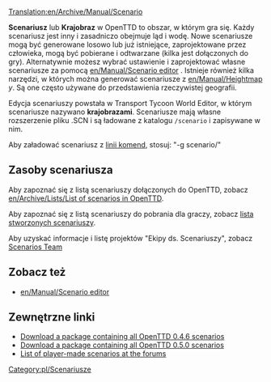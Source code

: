 [[Translation:en/Archive/Manual/Scenario]]

'''Scenariusz''' lub '''Krajobraz''' w OpenTTD to obszar, w którym gra się. Każdy scenariusz jest inny i zasadniczo obejmuje ląd i wodę. Nowe scenariusze mogą być generowane losowo lub już istniejące, zaprojektowane przez człowieka, mogą być pobierane i odtwarzane (kilka jest dołączonych do gry). Alternatywnie możesz wybrać ustawienie i zaprojektować własne scenariusze za pomocą [[en/Manual/Scenario editor]]<!--[[edytora scenariuszy/Pl|edytora scenariuszy]]--> . Istnieje również kilka narzędzi, w których można generować scenariusze z [[en/Manual/Heightmap]]<!--[[mapy wysokości]]-->''y''. Są one często używane do przedstawienia rzeczywistej geografii. 

Edycja scenariuszy powstała w Transport Tycoon World Editor, w którym scenariusze nazywano '''krajobrazami'''. Scenariusze mają własne rozszerzenie pliku .SCN i są ładowane z katalogu <code>/scenario</code> i zapisywane w nim.

Aby załadować scenariusz z <!--[[command line]]-->[[pl/Manual/Linia komend|linii komend]], stosuj: "-g scenario/<name>"

==Zasoby scenariusza==

Aby zapoznać się z listą scenariuszy dołączonych do OpenTTD, zobacz [[en/Archive/Lists/List of scenarios in OpenTTD]].

Aby zapoznać się z listą scenariuszy do pobrania dla graczy, zobacz <!--[[list of player-made scenarios]]--> [[pl/Archive/Lists/Lista scenariuszy|lista stworzonych scenariuszy]].

Aby uzyskać informacje i listę projektów "Ekipy ds. Scenariuszy", zobacz <!--[[Scenarios Team]]-->[[pl/Community/Scenarios/Grupa Scenarios|Scenarios Team]] 

==Zobacz też==

* [[en/Manual/Scenario editor]]

==Zewnętrzne linki==

* [http://prdownloads.sourceforge.net/openttd/openttd-0.4.6-source-scenarios.zip?download Download a package containing all OpenTTD 0.4.6 scenarios]
* [http://sourceforge.net/project/downloading.php?groupname=openttd&filename=openttd-0.5.0-scenarios.zip&use_mirror=mesh Download a package containing all OpenTTD 0.5.0 scenarios]
* [http://www.tt-forums.net/viewtopic.php?t=12481 List of player-made scenarios at the forums]

<!--[[Category:Scenarios]]-->[[Category:pl/Scenariusze]]
